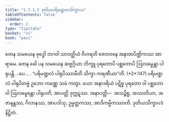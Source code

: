 ```yaml
---
title: "1.7.1.2 ဒုတိယပရိမဏ္ဍလသိက္ခာပဒ"
tableOfContents: false
sidebar:
  order: 2
type: "tipitaka"
basket: "vi"
book: "paci"
---
```



<DynamicBreadcrumb />

<Division number="577" book="paci" e="ch" v="2" p="240">

<Paragraph number="1690" book="paci">
တေန သမယေန ဗုဒ္ဓေါ ဘဂဝါ သာဝတ္ထိယံ ဝိဟရတိ ဇေတဝနေ အနာထပိဏ္ဍိကဿ အာရာမေ. တေန ခေါ ပန သမယေန ဆဗ္ဗဂ္ဂိယာ ဘိက္ခူ ပုရတောပိ ပစ္ဆတောပိ ဩလမ္ဗေန္တာ ပါရုပန္တိ …ပေ… .
</Paragraph>

<Paragraph number="1691" book="paci">
<Emphasis>“ပရိမဏ္ဍလံ ပါရုပိဿာမီတိ သိက္ခာ ကရဏီယာ”</Emphasis>တိ. (*2*:<Emphasis>147</Emphasis>)
</Paragraph>

<Paragraph number="1692" book="paci">
ပရိမဏ္ဍလံ ပါရုပိတဗ္ဗံ ဥဘော ကဏ္ဏေ သမံ ကတွာ. ယော အနာဒရိယံ ပဋိစ္စ ပုရတော ဝါ ပစ္ဆတော ဝါ ဩလမ္ဗေန္တော ပါရုပတိ, အာပတ္တိ ဒုက္ကဋဿ.
</Paragraph>

<Paragraph number="1693" book="paci">
အနာပတ္တိ—  အသဉ္စိစ္စ, အဿတိယာ, အဇာနန္တဿ, ဂိလာနဿ, အာပဒါသု, ဥမ္မတ္တကဿ, အာဒိကမ္မိကဿာတိ.

</Paragraph>
</Division>

<Paragraph number="1694" type="center" book="paci">
ဒုတိယသိက္ခာပဒံ နိဋ္ဌိတံ.
</Paragraph>